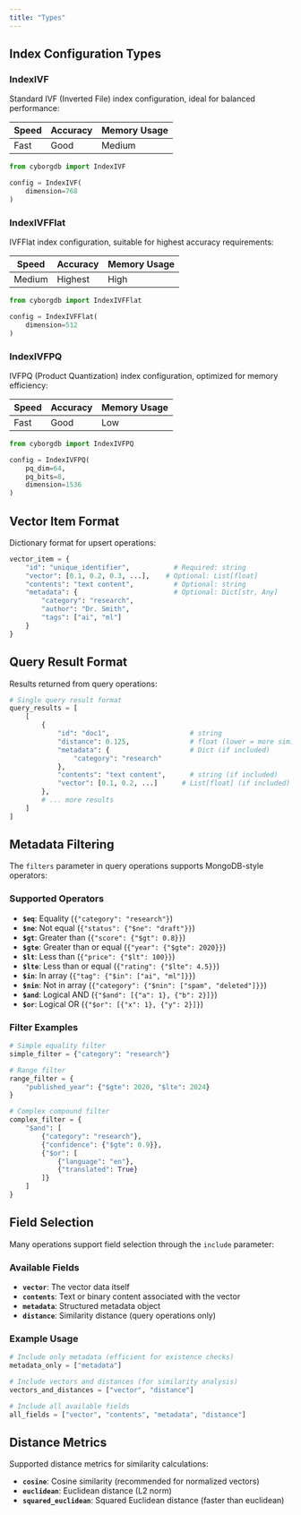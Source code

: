 ```yaml
---
title: "Types"
---
```


## Index Configuration Types

### IndexIVF

Standard IVF (Inverted File) index configuration, ideal for balanced performance:

| Speed | Accuracy | Memory Usage |
|-------|----------|--------------|
| Fast  | Good     | Medium       |

```python
from cyborgdb import IndexIVF

config = IndexIVF(
    dimension=768
)
```

### IndexIVFFlat

IVFFlat index configuration, suitable for highest accuracy requirements:

| Speed | Accuracy | Memory Usage |
|-------|----------|--------------|
| Medium| Highest  | High         |

```python
from cyborgdb import IndexIVFFlat

config = IndexIVFFlat(
    dimension=512
)
```

### IndexIVFPQ

IVFPQ (Product Quantization) index configuration, optimized for memory efficiency:

| Speed | Accuracy | Memory Usage |
|-------|----------|--------------|
| Fast  | Good     | Low          |

```python
from cyborgdb import IndexIVFPQ

config = IndexIVFPQ(
    pq_dim=64,
    pq_bits=8,
    dimension=1536
)
```

## Vector Item Format

Dictionary format for upsert operations:

```python
vector_item = {
    "id": "unique_identifier",           # Required: string
    "vector": [0.1, 0.2, 0.3, ...],    # Optional: List[float]
    "contents": "text content",          # Optional: string
    "metadata": {                        # Optional: Dict[str, Any]
        "category": "research",
        "author": "Dr. Smith",
        "tags": ["ai", "ml"]
    }
}
```

## Query Result Format

Results returned from query operations:

```python
# Single query result format
query_results = [
    [
        {
            "id": "doc1",                    # string
            "distance": 0.125,               # float (lower = more similar)
            "metadata": {                    # Dict (if included)
                "category": "research"
            },
            "contents": "text content",      # string (if included)
            "vector": [0.1, 0.2, ...]      # List[float] (if included)
        },
        # ... more results
    ]
]
```

## Metadata Filtering

The `filters` parameter in query operations supports MongoDB-style operators:

### Supported Operators

- **`$eq`**: Equality (`{"category": "research"}`)
- **`$ne`**: Not equal (`{"status": {"$ne": "draft"}}`)
- **`$gt`**: Greater than (`{"score": {"$gt": 0.8}}`)
- **`$gte`**: Greater than or equal (`{"year": {"$gte": 2020}}`)
- **`$lt`**: Less than (`{"price": {"$lt": 100}}`)
- **`$lte`**: Less than or equal (`{"rating": {"$lte": 4.5}}`)
- **`$in`**: In array (`{"tag": {"$in": ["ai", "ml"]}}`)
- **`$nin`**: Not in array (`{"category": {"$nin": ["spam", "deleted"]}}`)
- **`$and`**: Logical AND (`{"$and": [{"a": 1}, {"b": 2}]}`)
- **`$or`**: Logical OR (`{"$or": [{"x": 1}, {"y": 2}]}`)

### Filter Examples

```python
# Simple equality filter
simple_filter = {"category": "research"}

# Range filter
range_filter = {
    "published_year": {"$gte": 2020, "$lte": 2024}
}

# Complex compound filter
complex_filter = {
    "$and": [
        {"category": "research"},
        {"confidence": {"$gte": 0.9}},
        {"$or": [
            {"language": "en"},
            {"translated": True}
        ]}
    ]
}
```

## Field Selection

Many operations support field selection through the `include` parameter:

### Available Fields

- **`vector`**: The vector data itself
- **`contents`**: Text or binary content associated with the vector
- **`metadata`**: Structured metadata object
- **`distance`**: Similarity distance (query operations only)

### Example Usage

```python
# Include only metadata (efficient for existence checks)
metadata_only = ["metadata"]

# Include vectors and distances (for similarity analysis)
vectors_and_distances = ["vector", "distance"]

# Include all available fields
all_fields = ["vector", "contents", "metadata", "distance"]
```

## Distance Metrics

Supported distance metrics for similarity calculations:

- **`cosine`**: Cosine similarity (recommended for normalized vectors)
- **`euclidean`**: Euclidean distance (L2 norm)
- **`squared_euclidean`**: Squared Euclidean distance (faster than euclidean)
